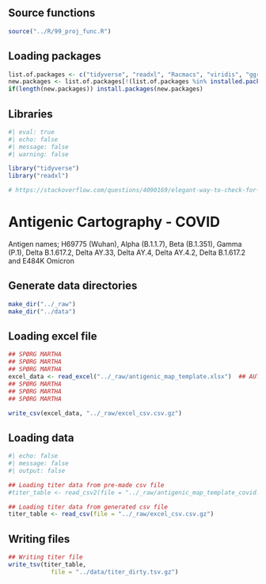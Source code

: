 ## Source functions

```r
source("../R/99_proj_func.R")
```

## Loading packages

```r
list.of.packages <- c("tidyverse", "readxl", "Racmacs", "viridis", "ggrepel", "svglite", "knitr", "dbscan", "ggforce")
new.packages <- list.of.packages[!(list.of.packages %in% installed.packages()[,"Package"])]
if(length(new.packages)) install.packages(new.packages)
```



## Libraries

```r
#| eval: true
#| echo: false
#| message: false
#| warning: false

library("tidyverse")
library("readxl")

# https://stackoverflow.com/questions/4090169/elegant-way-to-check-for-missing-packages-and-install-them
```

# Antigenic Cartography - COVID

Antigen names; H69775 (Wuhan), Alpha (B.1.1.7), Beta (B.1.351), Gamma (P.1), Delta B.1.617.2, Delta AY.33, Delta AY.4, Delta AY.4.2, Delta B.1.617.2 and E484K Omicron

## Generate data directories
```r
make_dir("../_raw")
make_dir("../data")
```

## Loading excel file

```r
## SPØRG MARTHA
## SPØRG MARTHA
## SPØRG MARTHA
excel_data <- read_excel("../_raw/antigenic_map_template.xlsx")  ## AUTOMATE
## SPØRG MARTHA
## SPØRG MARTHA
## SPØRG MARTHA

write_csv(excel_data, "../_raw/excel_csv.csv.gz")
```


## Loading data
```r
#| echo: false
#| message: false
#| output: false

## Loading titer data from pre-made csv file
#titer_table <- read_csv2(file = "../_raw/antigenic_map_template_covid.csv")

## Loading titer data from generated csv file
titer_table <- read_csv(file = "../_raw/excel_csv.csv.gz")


```

## Writing files
```r

## Writing titer file
write_tsv(titer_table,
            file = "../data/titer_dirty.tsv.gz")

```
